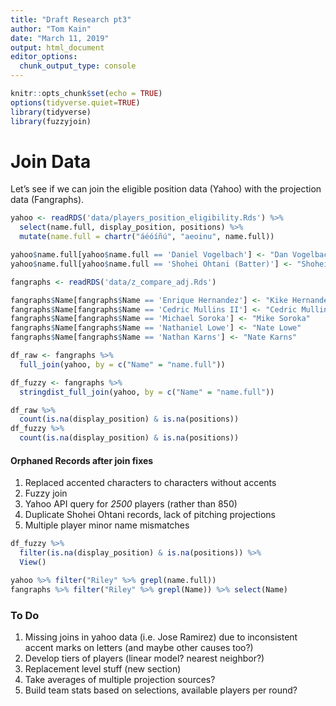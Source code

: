 ```yaml
---
title: "Draft Research pt3"
author: "Tom Kain"
date: "March 11, 2019"
output: html_document
editor_options: 
  chunk_output_type: console
---
```


```r
knitr::opts_chunk$set(echo = TRUE)
options(tidyverse.quiet=TRUE)
library(tidyverse)
library(fuzzyjoin)
```

# Join Data
Let's see if we can join the eligible position data (Yahoo) with the projection data (Fangraphs).

```r
yahoo <- readRDS('data/players_position_eligibility.Rds') %>%
  select(name.full, display_position, positions) %>%
  mutate(name.full = chartr("áéóíñú", "aeoinu", name.full))

yahoo$name.full[yahoo$name.full == 'Daniel Vogelbach'] <- "Dan Vogelbach"
yahoo$name.full[yahoo$name.full == 'Shohei Ohtani (Batter)'] <- "Shohei Ohtani"

fangraphs <- readRDS('data/z_compare_adj.Rds')

fangraphs$Name[fangraphs$Name == 'Enrique Hernandez'] <- "Kike Hernandez"
fangraphs$Name[fangraphs$Name == 'Cedric Mullins II'] <- "Cedric Mullins"
fangraphs$Name[fangraphs$Name == 'Michael Soroka'] <- "Mike Soroka"
fangraphs$Name[fangraphs$Name == 'Nathaniel Lowe'] <- "Nate Lowe"
fangraphs$Name[fangraphs$Name == 'Nathan Karns'] <- "Nate Karns"

df_raw <- fangraphs %>%
  full_join(yahoo, by = c("Name" = "name.full"))

df_fuzzy <- fangraphs %>%
  stringdist_full_join(yahoo, by = c("Name" = "name.full"))

df_raw %>% 
  count(is.na(display_position) & is.na(positions))
df_fuzzy %>% 
  count(is.na(display_position) & is.na(positions))
```

#### Orphaned Records after join fixes
1. Replaced accented characters to characters without accents
2. Fuzzy join
3. Yahoo API query for *2500* players (rather than 850)
4. Duplicate Shohei Ohtani records, lack of pitching projections
5. Multiple player minor name mismatches


```r
df_fuzzy %>% 
  filter(is.na(display_position) & is.na(positions)) %>%
  View()

yahoo %>% filter("Riley" %>% grepl(name.full))
fangraphs %>% filter("Riley" %>% grepl(Name)) %>% select(Name)
```

### To Do
1. Missing joins in yahoo data (i.e. Jose Ramirez) due to inconsistent accent marks on letters (and maybe other causes too?)
2. Develop tiers of players (linear model? nearest neighbor?)
3. Replacement level stuff (new section)
4. Take averages of multiple projection sources? 
5. Build team stats based on selections, available players per round? 